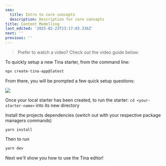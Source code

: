 ```yaml
---
seo:
  title: Intro to core concepts
  description: Description for core concepts
title: Content Modelling
last_edited: '2025-02-23T23:17:03.336Z'
next: ''
previous: ''
---
```


> Prefer to watch a video? Check out the video guide below:

<Youtube embedSrc="https://www.youtube.com/embed/_9lDNSIh8rw" />

To quickly setup a new Tina starter, from the command line:

```bash
npx create-tina-app@latest
```

From there, you will be prompted a few quick setup questions:

![](https://assets.tina.io/06bcd49e-f919-4e53-a2c4-77f656491c7d/img/docs/introduction/cli-starter.png)

Once your local starter has been created, to run the starter:
`cd <your-starter-name>` into its new directory

Install the projects dependencies (switch out with your respective package managers commands)

```
yarn install
```

Then to run

```bash
yarn dev
```

Next we'll show you how to use the Tina editor!

<WebmEmbed embedSrc="/img/docs/introduction/homepage-demo-2.webm" />
